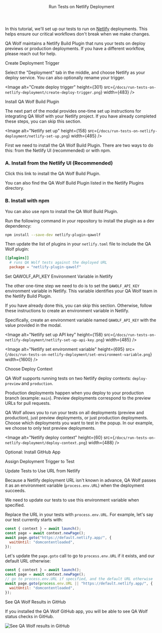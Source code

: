 

<Layout>

<Header>Run Tests on Netlify Deployment</Header>

In this tutorial, we'll set up our tests to run on <a href="https://www.netlify.com/" target="_blank">Netlify</a> deployments. This helps ensure our critical workflows don't break when we make changes.

QA Wolf maintains a <ExternalLink href="https://github.com/qawolf/netlify-plugin-qawolf">Netlify Build Plugin</ExternalLink> that runs your tests on <ExternalLink href="https://www.netlify.com/blog/2016/07/20/introducing-deploy-previews-in-netlify">deploy previews</ExternalLink> or production deployments. If you have a different workflow, please <ExternalLink href="https://slack.qawolf.com">reach out for help</ExternalLink>.

<SubHeader>Create Deployment Trigger</SubHeader>

<CreateTrigger description="on Netlify deployments" />

Select the "Deployment" tab in the middle, and choose Netlify as your deploy service.
You can also optionally rename your trigger.

<Image
  alt="Create deploy trigger"
  height={301}
  src={`/docs/run-tests-on-netlify-deployment/create-deploy-trigger.png`}
  width={483}
/>

<SubHeader>Install QA Wolf Build Plugin</SubHeader>

The next part of the modal provides one-time set up instructions for integrating QA Wolf with your Netlify project. If you have already completed these steps, you can skip this section.

<Image
  alt="Netlify set up"
  height={158}
  src={`/docs/run-tests-on-netlify-deployment/netlify-set-up.png`}
  width={485}
/>

First we need to install the QA Wolf Build Plugin. There are two ways to do this: from the Netlify UI (recommended) or with <ExternalLink href="https://www.npmjs.com/">npm</ExternalLink>.

### A. Install from the Netlify UI (Recommended)

Click <ExternalLink href="https://app.netlify.com/plugins">
this link to install the QA Wolf Build Plugin</ExternalLink>.

You can also find the QA Wolf Build Plugin listed in the <ExternalLink href="https://app.netlify.com/plugins">Netlify Plugins directory</ExternalLink>.

### B. Install with npm

You can also use <ExternalLink href="https://www.npmjs.com/">npm</ExternalLink> to install the QA Wolf Build Plugin.

Run the following command in your repository to install the plugin as a dev dependency:

```bash
npm install --save-dev netlify-plugin-qawolf
```

Then update the list of plugins in your `netlify.toml` file to include the QA Wolf plugin:

```toml
[[plugins]]
  # runs QA Wolf tests against the deployed URL
  package = "netlify-plugin-qawolf"
```

<SubHeader>Set QAWOLF_API_KEY Environment Variable in Netlify</SubHeader>

The other one-time step we need to do is to set the `QAWOLF_API_KEY` environment variable in Netlify. This variable identifies your QA Wolf team in the Netlify Build Plugin.

If you have already done this, you can skip this section. Otherwise, follow <ExternalLink href="https://docs.netlify.com/configure-builds/environment-variables/#declare-variables">these instructions</ExternalLink> to create an environment variable in Netlify.

Specifically, create an environment variable named `QAWOLF_API_KEY` with the value provided in the modal.

<Image
  alt="Netlify set up API key"
  height={158}
  src={`/docs/run-tests-on-netlify-deployment/netlify-set-up-api-key.png`}
  width={485}
/>

<Image
  alt="Netlify set environment variable"
  height={695}
  src={`/docs/run-tests-on-netlify-deployment/set-environment-variable.png`}
  width={1600}
/>

<SubHeader>Choose Deploy Context</SubHeader>

QA Wolf supports running tests on two Netlify <ExternalLink href="https://docs.netlify.com/site-deploys/overview/#deploy-contexts">deploy contexts</ExternalLink>: `deploy-preview` and `production`.

Production deployments happen when you deploy to your production branch (example: `main`). Preview deployments correspond to the preview URLs for pull requests.

QA Wolf allows you to run your tests on all deployments (preview and production), just preview deployments, or just production deployments. Choose which deployments you want to test in the popup. In our example, we choose to only test preview deployments.

<Image
  alt="Netlify deploy context"
  height={60}
  src={`/docs/run-tests-on-netlify-deployment/deploy-context.png`}
  width={488}
/>

<SubHeader>Optional: Install GitHub App</SubHeader>

<InstallGitHubApp service="netlify" />

<ChooseEnvironment />

<SubHeader>Assign Deployment Trigger to Test</SubHeader>

<AssignTrigger doc="run-tests-on-netlify-deployment" />

<SubHeader>Update Tests to Use URL from Netlify</SubHeader>

Because a Netlify deployment URL isn't known in advance, QA Wolf passes it as an <Link href="use-environment-variables">environment variable</Link> (`process.env.URL`) when the deployment succeeds.

We need to update our tests to use this environment variable when specified.

Replace the URL in your tests with `process.env.URL`. For example, let's say our test currently starts with:

```js
const { context } = await launch();
const page = await context.newPage();
await page.goto("https://default.netlify.app/", {
  waitUntil: "domcontentloaded",
});
```

Let's update the `page.goto` call to go to `process.env.URL` if it exists, and our default URL otherwise:

```js
const { context } = await launch();
const page = await context.newPage();
// go to process.env.URL if specified, and the default URL otherwise
await page.goto(process.env.URL || "https://default.netlify.app/", {
  waitUntil: "domcontentloaded",
});
```

<SubHeader>See QA Wolf Results in GitHub</SubHeader>

If you <Link href="#optional-install-git-hub-app">installed the QA Wolf GitHub app</Link>, you will be able to see QA Wolf status checks in GitHub.

<Image
  alt="See QA Wolf results in GitHub"
  height={299}
  src="/docs/run-tests-on-netlify-deployment/github-checks.png"
  width={600}
/>

<ViewRunHistory description="on Netlify deployments" />

</Layout>
